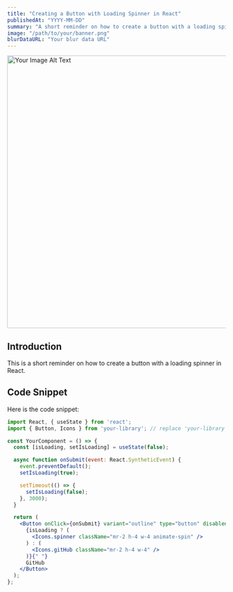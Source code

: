```yaml
---
title: "Creating a Button with Loading Spinner in React"
publishedAt: "YYYY-MM-DD"
summary: "A short reminder on how to create a button with a loading spinner in React."
image: "/path/to/your/banner.png"
blurDataURL: "Your blur data URL"
---
```


<Image
  src="/path/to/your/banner.png"
  width="1200"
  height="627"
  alt="Your Image Alt Text"
  placeholder="blur"
  blurDataURL="Your blur data URL"
  priority
/>

## Introduction

This is a short reminder on how to create a button with a loading spinner in React.

## Code Snippet

Here is the code snippet:

```jsx
import React, { useState } from 'react';
import { Button, Icons } from 'your-library'; // replace 'your-library' with the actual library you're using

const YourComponent = () => {
  const [isLoading, setIsLoading] = useState(false);

  async function onSubmit(event: React.SyntheticEvent) {
    event.preventDefault();
    setIsLoading(true);

    setTimeout(() => {
      setIsLoading(false);
    }, 3000);
  }

  return (
    <Button onClick={onSubmit} variant="outline" type="button" disabled={isLoading}>
      {isLoading ? (
        <Icons.spinner className="mr-2 h-4 w-4 animate-spin" />
      ) : (
        <Icons.gitHub className="mr-2 h-4 w-4" />
      )}{" "}
      GitHub
    </Button>
  );
};